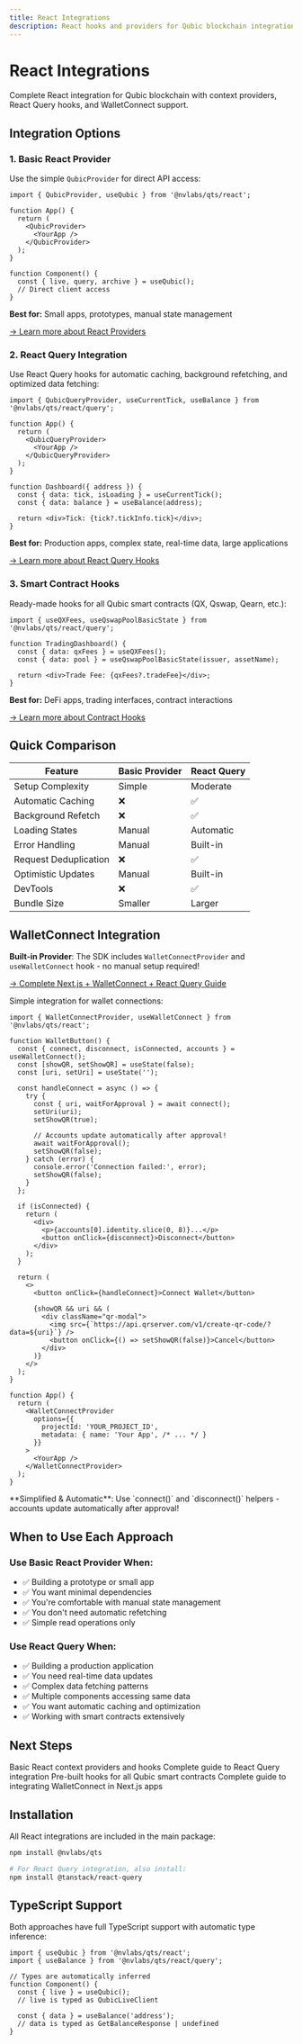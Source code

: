 ```yaml
---
title: React Integrations
description: React hooks and providers for Qubic blockchain integration
---
```



# React Integrations

Complete React integration for Qubic blockchain with context providers, React Query hooks, and WalletConnect support.

## Integration Options

### 1. Basic React Provider

Use the simple `QubicProvider` for direct API access:

```tsx
import { QubicProvider, useQubic } from '@nvlabs/qts/react';

function App() {
  return (
    <QubicProvider>
      <YourApp />
    </QubicProvider>
  );
}

function Component() {
  const { live, query, archive } = useQubic();
  // Direct client access
}
```

**Best for:** Small apps, prototypes, manual state management

[→ Learn more about React Providers](./react-simple)

### 2. React Query Integration

Use React Query hooks for automatic caching, background refetching, and optimized data fetching:

```tsx
import { QubicQueryProvider, useCurrentTick, useBalance } from '@nvlabs/qts/react/query';

function App() {
  return (
    <QubicQueryProvider>
      <YourApp />
    </QubicQueryProvider>
  );
}

function Dashboard({ address }) {
  const { data: tick, isLoading } = useCurrentTick();
  const { data: balance } = useBalance(address);
  
  return <div>Tick: {tick?.tickInfo.tick}</div>;
}
```

**Best for:** Production apps, complex state, real-time data, large applications

[→ Learn more about React Query Hooks](./react-query)

### 3. Smart Contract Hooks

Ready-made hooks for all Qubic smart contracts (QX, Qswap, Qearn, etc.):

```tsx
import { useQXFees, useQswapPoolBasicState } from '@nvlabs/qts/react/query';

function TradingDashboard() {
  const { data: qxFees } = useQXFees();
  const { data: pool } = useQswapPoolBasicState(issuer, assetName);
  
  return <div>Trade Fee: {qxFees?.tradeFee}</div>;
}
```

**Best for:** DeFi apps, trading interfaces, contract interactions

[→ Learn more about Contract Hooks](./react-query-contracts)

## Quick Comparison

| Feature | Basic Provider | React Query |
|---------|----------------|-------------|
| Setup Complexity | Simple | Moderate |
| Automatic Caching | ❌ | ✅ |
| Background Refetch | ❌ | ✅ |
| Loading States | Manual | Automatic |
| Error Handling | Manual | Built-in |
| Request Deduplication | ❌ | ✅ |
| Optimistic Updates | Manual | Built-in |
| DevTools | ❌ | ✅ |
| Bundle Size | Smaller | Larger |

## WalletConnect Integration

**Built-in Provider**: The SDK includes `WalletConnectProvider` and `useWalletConnect` hook - no manual setup required!

[→ Complete Next.js + WalletConnect + React Query Guide](./nextjs-walletconnect)

Simple integration for wallet connections:

```tsx
import { WalletConnectProvider, useWalletConnect } from '@nvlabs/qts/react';

function WalletButton() {
  const { connect, disconnect, isConnected, accounts } = useWalletConnect();
  const [showQR, setShowQR] = useState(false);
  const [uri, setUri] = useState('');
  
  const handleConnect = async () => {
    try {
      const { uri, waitForApproval } = await connect();
      setUri(uri);
      setShowQR(true);
      
      // Accounts update automatically after approval!
      await waitForApproval();
      setShowQR(false);
    } catch (error) {
      console.error('Connection failed:', error);
      setShowQR(false);
    }
  };
  
  if (isConnected) {
    return (
      <div>
        <p>{accounts[0].identity.slice(0, 8)}...</p>
        <button onClick={disconnect}>Disconnect</button>
      </div>
    );
  }
  
  return (
    <>
      <button onClick={handleConnect}>Connect Wallet</button>
      
      {showQR && uri && (
        <div className="qr-modal">
          <img src={`https://api.qrserver.com/v1/create-qr-code/?data=${uri}`} />
          <button onClick={() => setShowQR(false)}>Cancel</button>
        </div>
      )}
    </>
  );
}

function App() {
  return (
    <WalletConnectProvider 
      options={{
        projectId: 'YOUR_PROJECT_ID',
        metadata: { name: 'Your App', /* ... */ }
      }}
    >
      <YourApp />
    </WalletConnectProvider>
  );
}
```

<Callout type="success">
  **Simplified & Automatic**: Use `connect()` and `disconnect()` helpers - accounts update automatically after approval!
</Callout>

## When to Use Each Approach

### Use Basic React Provider When:
- ✅ Building a prototype or small app
- ✅ You want minimal dependencies
- ✅ You're comfortable with manual state management
- ✅ You don't need automatic refetching
- ✅ Simple read operations only

### Use React Query When:
- ✅ Building a production application
- ✅ You need real-time data updates
- ✅ Complex data fetching patterns
- ✅ Multiple components accessing same data
- ✅ You want automatic caching and optimization
- ✅ Working with smart contracts extensively

## Next Steps

<Cards>
  <Card title="React Providers" href="/docs/integrations/react-simple">
    Basic React context providers and hooks
  </Card>
  <Card title="React Query Hooks" href="/docs/integrations/react-query">
    Complete guide to React Query integration
  </Card>
  <Card title="Contract Hooks" href="/docs/integrations/react-query-contracts">
    Pre-built hooks for all Qubic smart contracts
  </Card>
  <Card title="Next.js + WalletConnect" href="/docs/integrations/nextjs-walletconnect">
    Complete guide to integrating WalletConnect in Next.js apps
  </Card>
</Cards>

## Installation

All React integrations are included in the main package:

```bash
npm install @nvlabs/qts

# For React Query integration, also install:
npm install @tanstack/react-query
```

## TypeScript Support

Both approaches have full TypeScript support with automatic type inference:

```tsx
import { useQubic } from '@nvlabs/qts/react';
import { useBalance } from '@nvlabs/qts/react/query';

// Types are automatically inferred
function Component() {
  const { live } = useQubic();
  // live is typed as QubicLiveClient
  
  const { data } = useBalance('address');
  // data is typed as GetBalanceResponse | undefined
}
```
